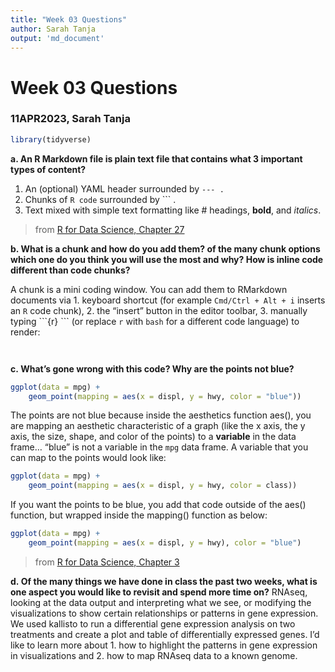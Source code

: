```yaml
---
title: "Week 03 Questions"
author: Sarah Tanja
output: 'md_document'
---
```


# Week 03 Questions

### **11APR2023, Sarah Tanja**

```r
library(tidyverse)
```

**a. An R Markdown file is plain text file that contains what 3 important types of content?**

1.  An (optional) YAML header surrounded by `--- .`
2.  Chunks of `R code` surrounded by \`\`\` .
3.  Text mixed with simple text formatting like \# headings, **bold**, and *italics*.

> from [R for Data Science, Chapter 27](https://r4ds.had.co.nz/r-markdown.html)

**b. What is a chunk and how do you add them? of the many chunk options which one do you think you will use the most and why? How is inline code different than code chunks?**

A chunk is a mini coding window. You can add them to RMarkdown documents via 1. keyboard shortcut (for example `Cmd/Ctrl + Alt + i` inserts an `R` code chunk), 2. the "insert" button in the editor toolbar, 3. manually typing \`\`\`{r} \`\`\` (or replace `r` with `bash` for a different code language) to render:

```r
```

```bash
```

**c. What's gone wrong with this code? Why are the points not blue?**

```r
ggplot(data = mpg) + 
    geom_point(mapping = aes(x = displ, y = hwy, color = "blue"))
```

The points are not blue because inside the aesthetics function aes(), you are mapping an aesthetic characteristic of a graph (like the x axis, the y axis, the size, shape, and color of the points) to a **variable** in the data frame... "blue" is not a variable in the `mpg` data frame. A variable that you can map to the points would look like:

```r
ggplot(data = mpg) + 
    geom_point(mapping = aes(x = displ, y = hwy, color = class))
```

If you want the points to be blue, you add that code outside of the aes() function, but wrapped inside the mapping() function as below:

```r
ggplot(data = mpg) + 
    geom_point(mapping = aes(x = displ, y = hwy), color = "blue")
```

> from [R for Data Science, Chapter 3](https://r4ds.had.co.nz/data-visualisation.html)

**d. Of the many things we have done in class the past two weeks, what is one aspect you would like to revisit and spend more time on?** RNAseq, looking at the data output and interpreting what we see, or modifying the visualizations to show certain relationships or patterns in gene expression. We used kallisto to run a differential gene expression analysis on two treatments and create a plot and table of differentially expressed genes. I'd like to learn more about 1. how to highlight the patterns in gene expression in visualizations and 2. how to map RNAseq data to a known genome.
